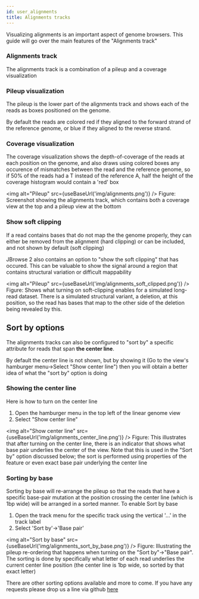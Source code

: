 ```yaml
---
id: user_alignments
title: Alignments tracks
---
```






Visualizing alignments is an important aspect of genome browsers. This guide
will go over the main features of the "Alignments track"

### Alignments track

The alignments track is a combination of a pileup and a coverage visualization

### Pileup visualization

The pileup is the lower part of the alignments track and shows each of the
reads as boxes positioned on the genome.

By default the reads are colored red if they aligned to the forward strand of
the reference genome, or blue if they aligned to the reverse strand.

### Coverage visualization

The coverage visualization shows the depth-of-coverage of the reads at each
position on the genome, and also draws using colored boxes any occurence of
mismatches between the read and the reference genome, so if 50% of the reads
had a T instead of the reference A, half the height of the coverage histogram
would contain a 'red' box


<!--
image info:
window.innerWidth
1378
window.innerHeight
513
https://s3.amazonaws.com/jbrowse.org/code/jb2/alpha/master/index.html?config=test_data%2Fconfig_demo.json&session=eJztVctu2kAU_RU0q1Yixjbh5V0e5NFSioA2UqsKje2LPYk9tmYGSIL8770zJsYkRF1U6qoLFtzXOXN8Zu6WcJoC8cgYNo0ZSMky3nBt1z6xeyd2d-7aXsf17IFlO70fpElSKiLGiWc3SSjoBsQdC1VMvHb_tEnWDDaSeD-3hIU48u75Sn1yJ_c-9oVM5gl9GpdgceQMMKiecv1vxDhQcQ08S-E7jsBMtlxKUJNH4jnt027X6nR7_U7HcQY9u9Mkfj4BYZLVYAinECH3El7Acofk4DCpqFCGMnDk5Z4O3I7ddbFZwBqEBAwuaSKhSaiUkPrJAc_iFzIVNHioHe2b0x9GjjMc7U9xlrCIp8CVnOtiTMTAohiB3QFqE2R8yaKVoApZYjmP0kRg0YQlsMrLFq8SbhEl12rUH-7H1-v2ox3bfjN6e7zFHOE2fIFe5CaLiZ0BZp_Pp-1GTgOfZY0P4-svo-nHRlVUF0brUEqDygRUQZSJJx0zI3SQhjRXIGpczml6tgvi96PpKAsquivBtNZK5dJrtWTboil9zjjdSCvI0ta9L7KNBCsTUSsyJpEtjd4SQEO5wKPIB1-0rSVdmJOd2JZrtRcpzXMILcQiRZMwHsKjBkv-ITD-GCmKQhsN8QV6TcOW32W6C735YFUC-2br6AqoWgk4Un4kWRi02XhykaGzaQSHxkqSYJjOzmTK98Z6U7x316D_vrmOtL12mOR5sCv5g80OK__WazVqe8_Jlf_flQeufG3LmmzHzHYka2ZISCBQ-v3VUcYjLNZnk3G2eekgnhIrKGOlycuIflpjFsINUtdou1d4H_qK_XqrVCnjsZmBzMS8pBYzBBFBzAKakBLEWHJEfUhkHfsCn2cQet_sBmoC1R6LQBkh6vPmdbzqHr1fUV2rm_dKLmtwRN-vJKG52UFbVG3JEmQ4h0elZSxX6sEq1ZLTQLE1XL7iXZjLyhEEjXTLcevxAEyi-A3q17Nj
-->


<img alt="Pileup" src={useBaseUrl('img/alignments.png')} />
Figure: Screenshot showing the alignments track, which contains both a
coverage view at the top and a pileup view at the bottom

### Show soft clipping

If a read contains bases that do not map the the genome properly, they can
either be removed from the alignment (hard clipping) or can be included, and
not shown by default (soft clipping)

JBrowse 2 also contains an option to "show the soft clipping" that has occured.
This can be valuable to show the signal around a region that contains
structural variation or difficult mappability



<!--
image info:
window.innerWidth
1378
window.innerHeight
513
http://localhost:3001/?config=test_data%2Fvolvox%2Fconfig.json&session=eJztVVFv2jAQ_ivIT5sENAHaoryxdms7VR0qrJs0Tcgkh-M1cTLbCTCU_76zQ5N0pFWr7XEvkXx33_edL5_tHRE0BuKRK6GBSap5IjoalO7AhsZpBKRLYioZF8RzuiSQdA3yCw90SLzheNQlOYe1It63HeEB0vCaZmFoEK63qRG45gKovACRxHCHIMwkq5UCPd0Qb3Dijkb9oTMYDN3T8fhkeNwly3QK0iSdvovKXKUR3UJwCwzJS0kJq5uyfV-zCTIqTaW2nYLAdo4dx0GshBykAgysaKSgS6hSEC-j7R6cJ1GebEjxHZuV1L9v7Icx9-P7H4uv63ojk4gzEYPQam6KMRECZyHKDo5R2E_EirOsnEFF3osSwXoSaKB6Ku_5ksYInPIIsrSk8faKm9j9fJ8Fp25YSzbrajnXOZTbtUPstq6C59pZpBaBxaI5FVvZsZWdNddhZ3bXeWPq33YqQHOcZnYPA8V5-hT9kMitidaDMxka0FSDbLR8hqyTfRSRuLpO_GpfmeRYYzy1CKimR6XGUdt--na8heXgf8NhPtwQKfiZgfBhctD0fJ2847puW9v1i0X7gyXXpCgK41IRgESjGlD5-273oYP_WiUQN8vZB6A6k9BS3pIsrNrsZnqW4LGgDB77T7Nfq_MLeTPa1P47KK5NOHrGgy2wlxhRidTfw17hxseof2TJxg7qX6yy5X_zPjLvn-5tjK3Nky1Zy6EgAl-bK95EuWBYbDcQJusHBPG0zKCMlWehjJjLO-QBXOIIjNr-pq9DnxBvHqsqZa04s5KJnJethRxFpB9yn0akFLHOvaZLiFRT-wxNA9I8antC00D1PDLQdhBNvnlTrzpuT1dUp-_yqZLzhpwxXRJFNLXv3A6ntuIRdjiHjTZjLF_qthfaTJ76mudw_or2n8kV9kYQuECNK4FvMprP8BXFb9Ec-8Q
-->
<img alt="Pileup" src={useBaseUrl('img/alignments_soft_clipped.png')} />
Figure: Shows what turning on soft-clipping enables for a simulated long-read dataset. There is a simulated structural variant, a deletion, at this position, so the read has bases that map to the other side of the deletion being revealed by this.



## Sort by options


The alignments tracks can also be configured to "sort by" a specific attribute
for reads that span **the center line**.

By default the center line is not shown, but by showing it (Go to the view's
hamburger menu->Select "Show center line") then you will obtain a better idea
of what the "sort by" option is doing



### Showing the center line

Here is how to turn on the center line

1) Open the hamburger menu in the top left of the linear genome view
2) Select "Show center line"

<!--
http://localhost:3001/?config=test_data%2Fvolvox%2Fconfig.json&session=eJzNVU1vm0AQ_SvWnmmCQz65pYmapHJcJ7GaVlVljWEMKy8L2l0TLIv_3llwAMckh6qHHnzwzJt58_GY3TAJCTKf3UmDkQLDUzkwqM0AC0gygcxhCaiIS-a7DgsVvKB65qGJme-dHzss5_iimf9rw3hIaXibZmbTULhZZ5ZgxCWCukGZJvidgsiTLhYazaRg_vDc9Y7ODi6G3pHnnXpn5w6bZxNU1uceuPQ35DoTsMbwESNKXlMqXIzr8gMTXVJGbUCZqlKUVM6J67pDh2A5Ko1kWIDQ6DDQGpO5WG-D81TkacHK31SsgmDZ6adY3l9M5DK_bRu5FDySCUqjpxZMjhh5FBPt0QkRB6lc8GhVz6BJPptDQsgJF7jK6jh_S_FzdHLj_Rjfr4uWo4tr8w_d_fyb_pCqj7twh3-WVRDyym7fn3SqDIYHhBg0iO6E7DheZ0QjCoBWnKq1tbazsB4IITOoOkV9huRya6SNQjJKg6buleKEsCKZhWDgsGY43CuKlQ7JKsTCBom_SEA_zsqytEKgPIq0YMPrgT1uTXuTbBwU95RHXxDMSmEPvMdZVmxP48lVSsqDCHc3jsdfn29OJw-dr2MP2279-IOl94T1bl7LLNjiPlr_LuwfaaBTY6sFvZr_52p5K5dOG30i6PFWOTQKDIw9W9bKZURgW6OO05fXCOYbtcLaVouvttiDFPMQbxFCy7a9Xq3pG8XbA9y4quU_VZSpmtalxZxIVBDzAASrSSqtjGCOQne5r2iJqOyhbvmbix-hqebQTTft0jXyfh_RyP32Pch1h45Z3QsBWXW6NzS0BRdU4BQLY6dYPz59j44dPASG53j9pvyy-pYkcRH4TtJ7IQOsHOUf_vx6KA
!-->

<img alt="Show center line" src={useBaseUrl('img/alignments_center_line.png')} />
Figure: This illustrates that after turning on the center line, there is an
indicator that shows what base pair underlies the center of the view. Note that
this is used in the "Sort by" option discussed below; the sort is performed
using properties of the feature or even exact base pair underlying the center
line

### Sorting by base


Sorting by base will re-arrange the pileup so that the reads that have a
specific base-pair mutation at the position crossing the center line (which is
1bp wide) will be arranged in a sorted manner. To enable Sort by base

1) Open the track menu for the specific track using the vertical '...' in the
track label
2) Select 'Sort by'->'Base pair'


<!--
http://localhost:3001/?config=test_data%2Fvolvox%2Fconfig.json&session=eJzNVcFO20AQ_RW0Zzc4JBTwLYAoSJRGkLZSqyqaeCfrFeu1tbsxiSL_O7N2sA0xHKoeeuCQmTfz3s48xlumIUUWsRvtUBhwMtMHDq07wDWkuUIWsBSMkJpFYcC4gSc0PyV3CYtGp-OAFRKfLIt-b5nk1Ea2bea-DZW7Te4JbqVGMF9QZyn-oCLKZMulRTdds2h4Go6OTgZnw9HRaPR5dHIasEU-ReNz4SCkn1zaXMEG-T0Kal5TGlze1fJjJybU0TowrlKKmuQch2E4DAhWoLFIgSUoiwEDazFdqM2uuMhUka1Z-YfEGogfO-9ZP349m-rH4rp9yERJoVPUzs48mBIJSpEQ7dExEceZXkqxqmfQNJ8vICXkVCpc5XVdtKNIr_gv8R3uxrrl6OLa_sNwv_-2v6R6xw1_xT_PKwhldffdn2xmHPIBIQ4aRHdCfhwvM6IRxUArzszGR9tZ-AxwyB2ajqhzSCe7IG0U0tssbnSvjCSEN8mcg4PDmuFwTxQrA7IVx7UvUn_RgP4kK8vSG4H6GPKCL68Hdr8L7U2ySVDdQyGuENzKYA-8J1lWbA9304uMnAcCX298gsKdXy7iol34Hrbd-viDpfeU9W7e6jze4T5a_2vYP_JAR2PrBbta_OdueWuXzjP6TNCTrXpYVBg7f7Z8VGpBYK_RJtnTSwWLnFlhHavNV0f8QUokx2sE7tl216sNfaN6f4CbVLX8h4oyM7NaWiKJxMSJjEGxmqTyyi0sUNku9wUtEY0_1C1_c_EFumoO3XazLl1j7_cRjd2v34NcduiY971SkFene0tDW0pFAme4dn6K9cen76PjBw-xkwVevpFfVv9LmrgIfKPpe6FjrBLlMyhVeuQ
-->

<img alt="Sort by base" src={useBaseUrl('img/alignments_sort_by_base.png')} />
Figure: Illustrating the pileup re-ordering that happens when turning on the
"Sort by"->"Base pair". The sorting is done by specifically what letter of each
read underlies the current center line position (the center line is 1bp wide,
so sorted by that exact letter)



There are other sorting options available and more to come. If you have any requests please drop us a line via github [here](https://github.com/GMOD/jbrowse-components/issues)
